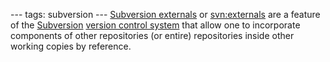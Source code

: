 ---
tags: subversion
---
[[Subversion externals]] or [[svn:externals]] are a feature of the [[Subversion]] [[version control system]] that allow one to incorporate components of other repositories (or entire) repositories inside other working copies by reference.
